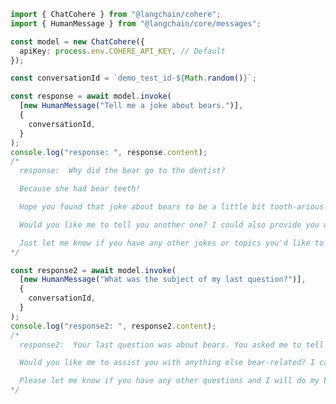 ```typescript
import { ChatCohere } from "@langchain/cohere";
import { HumanMessage } from "@langchain/core/messages";

const model = new ChatCohere({
  apiKey: process.env.COHERE_API_KEY, // Default
});

const conversationId = `demo_test_id-${Math.random()}`;

const response = await model.invoke(
  [new HumanMessage("Tell me a joke about bears.")],
  {
    conversationId,
  }
);
console.log("response: ", response.content);
/*
  response:  Why did the bear go to the dentist?

  Because she had bear teeth!

  Hope you found that joke about bears to be a little bit tooth-arious!

  Would you like me to tell you another one? I could also provide you with a list of jokes about bears if you prefer.

  Just let me know if you have any other jokes or topics you'd like to hear about!
*/

const response2 = await model.invoke(
  [new HumanMessage("What was the subject of my last question?")],
  {
    conversationId,
  }
);
console.log("response2: ", response2.content);
/*
  response2:  Your last question was about bears. You asked me to tell you a joke about bears, which I am programmed to assist with.

  Would you like me to assist you with anything else bear-related? I can provide you with facts about bears, stories about bears, or even list other topics that might be of interest to you.

  Please let me know if you have any other questions and I will do my best to provide you with a response.
*/
```